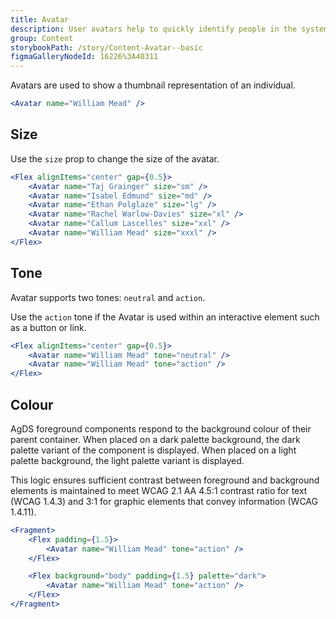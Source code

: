 ```yaml
---
title: Avatar
description: User avatars help to quickly identify people in the system.
group: Content
storybookPath: /story/Content-Avatar--basic
figmaGalleryNodeId: 16226%3A40311
---
```


Avatars are used to show a thumbnail representation of an individual.

```jsx live
<Avatar name="William Mead" />
```

## Size

Use the `size` prop to change the size of the avatar.

```jsx live
<Flex alignItems="center" gap={0.5}>
	<Avatar name="Taj Grainger" size="sm" />
	<Avatar name="Isabel Edmund" size="md" />
	<Avatar name="Ethan Polglaze" size="lg" />
	<Avatar name="Rachel Warlow-Davies" size="xl" />
	<Avatar name="Callum Lascelles" size="xxl" />
	<Avatar name="William Mead" size="xxxl" />
</Flex>
```

## Tone

Avatar supports two tones: `neutral` and `action`.

Use the `action` tone if the Avatar is used within an interactive element such as a button or link.

```jsx live
<Flex alignItems="center" gap={0.5}>
	<Avatar name="William Mead" tone="neutral" />
	<Avatar name="William Mead" tone="action" />
</Flex>
```

## Colour

AgDS foreground components respond to the background colour of their parent container. When placed on a dark palette background, the dark palette variant of the component is displayed. When placed on a light palette background, the light palette variant is displayed.

This logic ensures sufficient contrast between foreground and background elements is maintained to meet WCAG 2.1 AA 4.5:1 contrast ratio for text (WCAG 1.4.3) and 3:1 for graphic elements that convey information (WCAG 1.4.11).

```jsx live
<Fragment>
	<Flex padding={1.5}>
		<Avatar name="William Mead" tone="action" />
	</Flex>

	<Flex background="body" padding={1.5} palette="dark">
		<Avatar name="William Mead" tone="action" />
	</Flex>
</Fragment>
```
